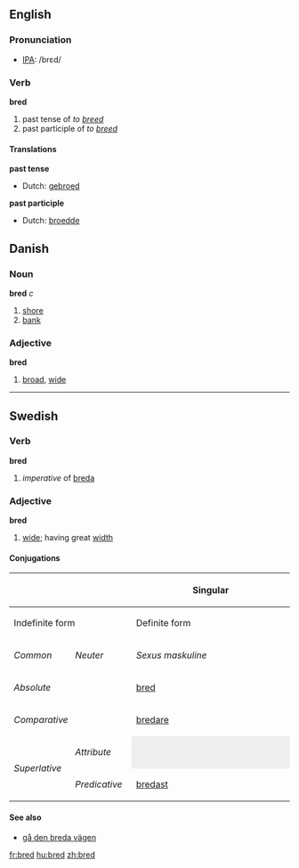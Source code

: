 ==English==
=== Pronunciation ===
*[[w:IPA|IPA]]: /brεd/

=== Verb ===
'''bred'''
# past tense of ''to [[breed]]''
# past participle of ''to [[breed]]''

==== Translations ====
'''past tense'''
{{top}}
*Dutch: [[gebroed]]
{{bottom}}
'''past participle'''
{{top}}
*Dutch: [[broedde]]
{{bottom}}

==Danish==
===Noun===
'''bred''' ''c''

# [[shore]]
# [[bank]]

===Adjective===
'''bred'''

# [[broad]], [[wide]]

----

==Swedish==
===Verb===
'''bred'''

#''imperative'' of [[breda]]

===Adjective===
'''bred'''

#[[wide]]; having great [[width]]

====Conjugations====
{| border=1 cellspacing=0 
|- bgcolor="#FFFFF0" align=center
! rowspan=3 colspan=2 |
! colspan=4 width=400 | Singular
! rowspan=3 width=100 | Plural
|- bgcolor="#FFFFF0" align=center
! colspan=2 width=200 | Indefinite form
! colspan=2 width=200 | Definite form
|- bgcolor="#FFFFF0" align=center
| width=100 | ''Common''
| width=100 | ''Neuter''
| width=100 | ''Sexus maskuline''
| width=100 | ''Other sexus''
|- align=center
| bgcolor="#FFFFF0" colspan=2 width=120 | ''Absolute''
| [[bred]]
| [[brett]]
| [[brede]]
| [[breda]]
| [[breda]]
|- align=center
| bgcolor="#FFFFF0" colspan=2 | ''Comparative''
| colspan=7 | [[bredare]]
|- align=center
| bgcolor="#FFFFF0" rowspan=2 width=60 | ''Superlative''
| bgcolor="#FFFFF0" width=60 | ''Attribute''
| colspan=2 style="background:#eeeeee" |  
| [[bredaste]]
| [[bredaste]]
| [[bredaste]]
|- align=center 
| bgcolor="#FFFFF0" width=60 | ''Predicative''
| colspan=5 | [[bredast]]
|}


====See also====
*[[gå den breda vägen]]

[[fr:bred]]
[[hu:bred]]
[[zh:bred]]